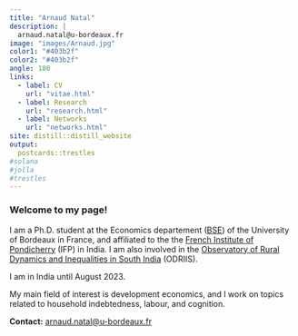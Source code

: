 ```yaml
---
title: "Arnaud Natal"
description: |
  arnaud.natal@u-bordeaux.fr
image: "images/Arnaud.jpg"
color1: "#403b2f"
color2: "#403b2f"
angle: 180
links:
  - label: CV
    url: "vitae.html"
  - label: Research
    url: "research.html"
  - label: Networks
    url: "networks.html"
site: distill::distill_website
output:
  postcards::trestles
#solana
#jolla  
#trestles
---
```


### Welcome to my page!


I am a Ph.D. student at the Economics departement ([BSE]((https://www.bse.u-bordeaux.fr/))) of the University of Bordeaux in France, and affiliated to the the [French Institute of Pondicherry](https://www.ifpindia.org/) (IFP) in India.
I am also involved in the [Observatory of Rural Dynamics and Inequalities in South India](https://odriis.hypotheses.org) (ODRIIS).

I am in India until August 2023.

My main field of interest is development economics, and I work on topics related to household indebtedness, labour, and cognition.

**Contact:** [arnaud.natal@u-bordeaux.fr](mailto:arnaud.natal@u-bordeaux.fr)

